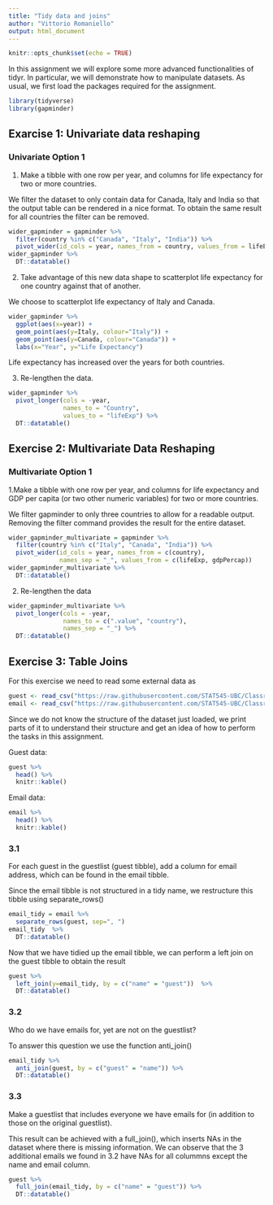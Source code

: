 ---
title: "Tidy data and joins"
author: "Vittorio Romaniello"
output: html_document
---

```{r setup, include=FALSE}
knitr::opts_chunk$set(echo = TRUE)
```

In this assignment we will explore some more advanced functionalities of tidyr. In particular, we will demonstrate how to manipulate datasets.
As usual, we first load the packages required for the assignment.

```{r, warning=FALSE, message=FALSE}
library(tidyverse)
library(gapminder)
```

## Exarcise 1: Univariate data reshaping

### Univariate Option 1

1. Make a tibble with one row per year, and columns for life expectancy for two or more countries. 

We filter the dataset to only contain data for Canada, Italy and India so that the output table can be rendered in a nice format. To obtain the same result for all countries the filter can be removed.

```{r}
wider_gapminder = gapminder %>% 
  filter(country %in% c("Canada", "Italy", "India")) %>% 
  pivot_wider(id_cols = year, names_from = country, values_from = lifeExp)
wider_gapminder %>% 
  DT::datatable()
```

2. Take advantage of this new data shape to scatterplot life expectancy for one country against that of another.

We choose to scatterplot life expectancy of Italy and Canada.

```{r}
wider_gapminder %>% 
  ggplot(aes(x=year)) + 
  geom_point(aes(y=Italy, colour="Italy")) + 
  geom_point(aes(y=Canada, colour="Canada")) + 
  labs(x="Year", y="Life Expectancy")
```
Life expectancy has increased over the years for both countries.

3. Re-lengthen the data.

```{r}
wider_gapminder %>% 
  pivot_longer(cols = -year, 
               names_to = "Country", 
               values_to = "lifeExp") %>% 
  DT::datatable()
```

## Exercise 2: Multivariate Data Reshaping

### Multivariate Option 1

1.Make a tibble with one row per year, and columns for life expectancy and GDP per capita (or two other numeric variables) for two or more countries.

We filter gapminder to only three countries to allow for a readable output. Removing the filter command provides the result for the entire dataset.

```{r}
wider_gapminder_multivariate = gapminder %>% 
  filter(country %in% c("Italy", "Canada", "India")) %>% 
  pivot_wider(id_cols = year, names_from = c(country), 
              names_sep = "_", values_from = c(lifeExp, gdpPercap))
wider_gapminder_multivariate %>% 
  DT::datatable()
```

2. Re-lengthen the data

```{r}
wider_gapminder_multivariate %>% 
  pivot_longer(cols = -year,
               names_to = c(".value", "country"), 
               names_sep = "_") %>% 
  DT::datatable()
```

## Exercise 3: Table Joins
For this exercise we need to read some external data as

```{r, message=FALSE, warning=FALSE}
guest <- read_csv("https://raw.githubusercontent.com/STAT545-UBC/Classroom/master/data/wedding/attend.csv")
email <- read_csv("https://raw.githubusercontent.com/STAT545-UBC/Classroom/master/data/wedding/emails.csv")
```

Since we do not know the structure of the dataset just loaded, we print parts of it to understand their structure and get an idea of how to perform the tasks in this assignment.

Guest data:
```{r}
guest %>% 
  head() %>% 
  knitr::kable()
```

Email data:
```{r}
email %>% 
  head() %>% 
  knitr::kable()
```

### 3.1
For each guest in the guestlist (guest tibble), add a column for email address, which can be found in the email tibble.

Since the email tibble is not structured in a tidy name, we restructure this tibble using separate_rows()

```{r}
email_tidy = email %>% 
  separate_rows(guest, sep=", ")
email_tidy  %>% 
  DT::datatable()
```


Now that we have tidied up the email tibble, we can perform a left join on the guest tibble to obtain the result

```{r}
guest %>%  
  left_join(y=email_tidy, by = c("name" = "guest"))  %>% 
  DT::datatable()
```

### 3.2

Who do we have emails for, yet are not on the guestlist?

To answer this question we use the function anti_join()

```{r}
email_tidy %>% 
  anti_join(guest, by = c("guest" = "name")) %>% 
  DT::datatable()
```

### 3.3

Make a guestlist that includes everyone we have emails for (in addition to those on the original guestlist).

This result can be achieved with a full_join(), which inserts NAs in the dataset where there is missing information. We can observe that the 3 additional emails we found in 3.2 have NAs for all colummns except the name and email column.

```{r}
guest %>% 
  full_join(email_tidy, by = c("name" = "guest")) %>% 
  DT::datatable()
```

































